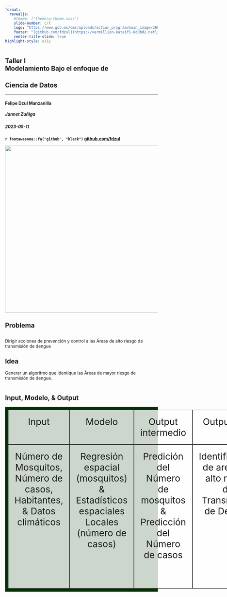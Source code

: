 ```yaml
---
format: 
  revealjs:
    #theme: ["theme/q-theme.scss"]
    slide-number: c/t
    logo: "https://www.gob.mx/cms/uploads/action_program/main_image/26942/post_post_portadavectores.gif"
    footer: "[github.com/fdzul](https://vermillion-kataifi-6d0bd2.netlify.app/taller_modelamiento/#/)"
    center-title-slide: true
highlight-style: a11y
---
```


<h2>Taller I<br>Modelamiento Bajo el enfoque de</h2>
<h2>
Ciencia de Datos
</h2>

<hr>

<h4> Felipe Dzul Manzanilla</h4>

<h5>Jannet Zuñiga</h5>

<h5></h5>

<h5></h5>

<h5></h5>

<h3>

</h3>

<h5>2023-05-11</h5>

<h4>

`r fontawesome::fa("github", "black")` [github.com/fdzul](https://fdzul.github.io/web_site_fadm/)

![](logo.png){.absolute top="250" left="600" width="550"}

## Problema

<html>
<head>
<style>
.newspaper {
  column-count: 3;
}
</style>
</head>
<body>

<h2></h1>
Dirigir acciones de prevención y control a las Áreas de alto riesgo de transmisión de dengue
<h2>Idea</h1>
Generar un algoritmo que identique las Áreas de mayor riesgo de transmisión de dengue.

<div class="newspaper">

</div>

</body>
</html>





## Input,  Modelo, & Output

<html>
<head>
<style>
.grid-container {
  display: grid;
  grid-template-columns: auto auto auto auto auto;
  background-color: #003300;
  padding: 10px;
}
.grid-item {
  background-color: rgba(255, 255, 255, 0.8);
  border: 1px solid rgba(0, 0, 0, 0.8);
  padding: 20px;
  font-size: 30px;
  text-align: center;
}
</style>
</head>
<body>


<div class="grid-container">
  <div class="grid-item">Input</div>
  <div class="grid-item">Modelo</div>
  <div class="grid-item">Output intermedio</div>  
  <div class="grid-item">Output final</div>
  <div class="grid-item">Objetivo</div>
  <div class="grid-item">Número de Mosquitos, Número de casos, Habitantes, & Datos climáticos</div>  
  <div class="grid-item"> Regresión espacial (mosquitos) & Estadísticos espaciales Locales (número de casos)</div>
  <div class="grid-item">Predición del Número de mosquitos & Predicción del Número de casos</div>
  <div class="grid-item">Identificación de areas de alto riesgo de Transmision de Dengue</div>
  <div class="grid-item">Dirigir acciones de prevención y control del vector en las áreas de mayor riesgo de transmisión de dengue</div>
</div>

</body>
</html>
